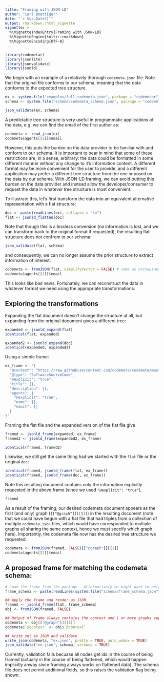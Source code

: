 ```yaml
---
title: "Framing with JSON-LD"
author: "Carl Boettiger"
date: "`r Sys.Date()`"
output: rmarkdown::html_vignette
vignette: >
  %\VignetteIndexEntry{Framing with JSON-LD}
  %\VignetteEngine{knitr::rmarkdown}
  %\VignetteEncoding{UTF-8}
---
```



```r
library(codemetar)
library(jsonlite)
library(jsonvalidate)
library(jsonld)
```


We begin with an example of a relatively thorough `codemeta.json` file.  Note that the original file conforms to our schema, meaning that the data conforms to the expected tree structure.  

```r
ex <- system.file("examples/full-codemeta.json", package = "codemetar")
schema <- system.file("schema/codemeta_schema.json", package = "codemetar")

json_validate(ex, schema)
```

A predictable tree structure is very useful in programmatic applications of the data, e.g. we can find the email of the first author as: 

```r
codemeta <- read_json(ex)
codemeta$agents[[1]]$email
```

However, this puts the burden on the data provider to be familiar with and conform to our schema.  It is important to bear in mind that some of these restrictions are, in a sense, arbitrary: the data could be formatted in some different manner without any change to it's information content.  A different format may be more convenient for the user to provide, and a different application may prefer a different tree structure from the one imposed on the data by our schema.  With JSON-LD framing, we can avoid putting this burden on the data provider and instead allow the developer/consumer to request the data in whatever tree structure is most convenient.

To illustrate this, let's first transform the data into an equivalent alternative representation with a flat structure:


```r
doc <- paste(readLines(ex), collapse = "\n")
flat <- jsonld_flatten(doc)
```

Note that though this is a lossless conversion (no information is lost, and we can transform back to the original format if requested), the resulting flat structure does not confrom to our schema:


```r
json_validate(flat, schema)
```

and consequently, we can no longer assume the prior structure to extract information of interest:


```r
codemeta <- fromJSON(flat, simplifyVector = FALSE) # same as writeLines(flat, "flat.json"); read_json("flat.json")
codemeta$agents[[1]]$email
```

This looks like bad news.  Fortunately, we can reconstruct the data in whatever format we need using the appropriate transformations:


## Exploring the transformations

Expanding the flat document doesn't change the structure at all, but expanding from the original document gives a different tree:

```r
expanded <- jsonld_expand(flat)
identical(flat, expanded)

expanded2 <- jsonld_expand(doc)
identical(expanded, expanded2)
```

Using a simple frame:

```r
ex_frame <- '{
  "@context": "https://raw.githubusercontent.com/codemeta/codemeta/master/codemeta.jsonld",
  "@type": "SoftwareSourceCode",
  "@explicit": "true",
  "title": {},
  "description": {},
  "agents": {
    "@explicit": "true",
    "name": {},
    "email": {}
  }
}'
```

Framing the flat file and the expanded version of the flat file give


```r
framed <- jsonld_frame(expanded, ex_frame) 
framed2 <- jsonld_frame(expanded2, ex_frame) 

identical(framed, framed2)
```

Likewise, we still get the same thing had we started with the `flat` file or the original `doc`:

```r
identical(framed, jsonld_frame(flat, ex_frame))
identical(framed, jsonld_frame(doc, ex_frame))
```

Note this resulting document contains only the information explicitly requested in the above frame (since we used `"@explicit": "true"`),

```r
framed
```


As a result of the framing, our desired codemeta document appears as the first (and only) graph (`[["@graph"]][[1]]`) in the resulting document (note that we could have begun with a flat file that had triples from a collection of multiple `codemeta.json` files, which would have corresponded to multiple graphs all sharing the same context, hence we must specify which graph here).  Importantly, the codemeta file now has the desired tree structure we requested:

```r
codemeta <- fromJSON(framed, FALSE)[["@graph"]][[1]]
codemeta$agents[[1]]$email
```



## A proposed frame for matching the codemeta schema:

```r

# Load the frame from the package.  Alternatively we might want to only use URLs for defining the schema and frame schema
frame_schema <- paste(readLines(system.file("schema/frame_schema.json", package="codemetar")),collapse = "\n")

## Apply the frame and render as JSON
framed <- jsonld_frame(flat, frame_schema)
obj <- fromJSON(framed, FALSE)

## Output of frame always contains the context and 1 or more graphs separately; we add the context back to our graph to get codemeta.json:
codemeta <- obj[["@graph"]][[1]]
codemeta$`@context` <- obj$`@context`

## Write out as JSON and validate
write_json(codemeta, "ex.json", pretty = TRUE, auto_unbox = TRUE)
json_validate("ex.json", schema, verbose = TRUE)
```

Currently, validation fails becuase all nodes get ids in the course of being framed (actually in the course of being flattened, which would happen implicitly anway
since framing always works on flattened data).  The schema file does not permit additional fields, so this raises the validation flag being shown.  


<!--
Experimenting with simpler default context files, need to set embed to always

```r
simple_frame <- '{"@context": "https://raw.githubusercontent.com/codemeta/codemeta/master/codemeta.jsonld", "@type": "SoftwareSourceCode"}'

codemeta <- fromJSON(jsonld_frame(doc, simple_frame), FALSE)[["@graph"]][[1]]
codemeta$agents
```

-->
